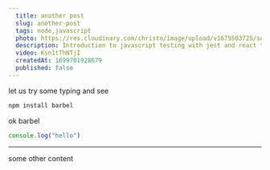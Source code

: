 ```yaml
---
  title: another post
  slug: another-post
  tags: node,javascript
  photo: https://res.cloudinary.com/christo/image/upload/v1675503725/se_mrdzg7.jpg
  description: Introduction to javascript testing with jest and react testing library
  video: Ksn1tThNTjI
  createdAt: 1699701928679
  published: false 
---
```


let us try some typing and see

```bash
npm install barbel
```

ok barbel

```javascript
console.log("hello")
```

---

some other content
